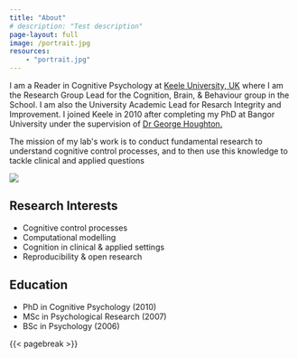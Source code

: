 ```yaml
---
title: "About"
# description: "Test description"
page-layout: full
image: /portrait.jpg
resources:
    - "portrait.jpg"
---
```


<!-- based on https://ddimmery.com/ -->

::: {.column-page-inset}
::: {.column-page-inset-left}
I am a Reader in Cognitive Psychology at [Keele University, UK](https://www.keele.ac.uk/psychology/) where I am the Research Group Lead for the Cognition, Brain, & Behaviour group in the School. I am also the University Academic Lead for Resarch Integrity and Improvement. I joined Keele in 2010 after completing my PhD at Bangor University under the supervision of [Dr George Houghton.](https://www.bangor.ac.uk/psychology/people/profiles/george_houghton.php.en)

The mission of my lab\'s work is to conduct fundamental research to understand cognitive control processes, and to then use this knowledge to tackle clinical and applied questions
:::



<div class="column-margin column-container">
![](portrait.jpeg){.rounded}
</div>
:::


::: {.grid}
::: {.g-col-6}

## <i class="fas fa-flask"></i> Research Interests
* Cognitive control processes
* Computational modelling
* Cognition in clinical & applied settings
* Reproducibility & open research
:::
  
::: {.g-col-6}

## <i class="fas fa-book"></i> Education

* PhD in Cognitive Psychology (2010)
* MSc in Psychological Research (2007)
* BSc in Psychology (2006)

:::
  
:::  





{{< pagebreak >}}

::: {.column-page-inset .text-center}
```{=html}

<a class="btn btn-outline-dark", href="https://scholar.google.com/citations?user=ylTSIMMAAAAJ&hl=en/"><i class="fas fa-graduation-cap"></i></a>

<a class="btn btn-outline-dark", href="https://github.com/JimGrange"><i class="fab fa-github"></i></a>

<a class="btn btn-outline-dark", href="https://twitter.com/JimGrange"><i class="fab fa-twitter"></i></a>

<a class="btn btn-outline-dark", href="mailto:grange.jim@gmail.com"><i class="far fa-envelope"></i></a>

```
:::




